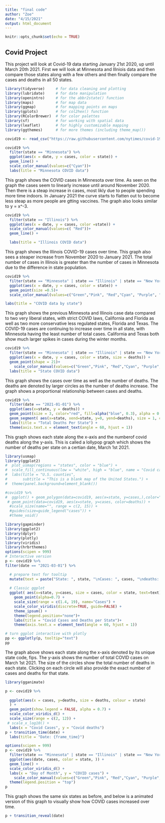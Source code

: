 ```yaml
---
title: "final code"
author: "Zoe"
date: "4/15/2021"
output: html_document
---
```


```r
knitr::opts_chunk$set(echo = TRUE)
```

## Covid Project
This project will look at Covid-19 data starting January 21st 2020, up until March 20th 2021. First we will look at Minnesota and Illniois data and then compare those states along with a few others and then finally compare the cases and deaths in all 50 states.
```r
library(tidyverse)     # for data cleaning and plotting
library(lubridate)     # for date manipulation
library(openintro)     # for the abbr2state() function
library(maps)          # for map data
library(ggmap)         # for mapping points on maps
library(gplots)        # for col2hex() function
library(RColorBrewer)  # for color palettes
library(sf)            # for working with spatial data
library(leaflet)       # for highly customizable mapping
library(ggthemes)      # for more themes (including theme_map())

covid19 <- read_csv("https://raw.githubusercontent.com/nytimes/covid-19-data/master/us-states.csv")
```
```r
covid19 %>% 
  filter(state == "Minnesota") %>% 
  ggplot(aes(x = date, y = cases, color = state)) +
  geom_line() +
  scale_color_manual(values=c("Cyan"))+
  labs(title = "Minnesota COVID data")
```
This graph shows the COVID cases in Minnesota over time. As seen on the graph the cases seem to linearly increase until around November 2020. Then there is a steap increase in cases, most likly due to people spending more time indoors. In January 2021 the curve starts to flatten out to become less steap as more people are gtting vaccines. The graph also looks similar to y = x^-3. 
```r
covid19 %>% 
  filter(state == "Illinois") %>% 
  ggplot(aes(x = date, y = cases, color =state)) +
  scale_color_manual(values=c( "Red"))+
  geom_line() +

  labs(title = "Illinois COVID data")
```

This graph shows the Illinois COVID-19 cases over time. This graph also sees a steaper increase from November 2020 to January 2021. The total number of cases in Illinois is greater than the number of cases in Minnesota due to the difference in state population.  
```r
covid19 %>% 
  filter(state == "Minnesota" | state == "Illinois" | state == "New York" | state == "California"| state == "Texas" | state == "Florida") %>% 
  ggplot(aes(x = date, y = cases, color = state)) +
  geom_point(size =0.5)+
  scale_color_manual(values=c("Green","Pink", "Red","Cyan", "Purple", "Orange"))+

labs(title = "COVID data by state")
```

This graph shows the previous Minnesota and Illinois case data compared to two very liberal states, with strict COVID laws, California and Florida as well as two more conservative less regulated states, Florida and Texas. The COVID-19 cases are continuing to increase over time in all state, with Minnesota having the least number of total cases. California and Texas both show much larger spikes in cases during the winter months. 
```r
covid19 %>% 
  filter(state == "Minnesota" | state == "Illinois" | state == "New York" | state == "California"| state == "Texas" | state == "Florida") %>% 
  ggplot(aes(x = date, y = cases, color = state, size = deaths)) +
  geom_point(shape = 21)+
    scale_color_manual(values=c("Green","Pink", "Red","Cyan", "Purple", "Orange"))+
  labs(title = "State COVID data")
```

This graph shows the cases over time as well as the number of deaths. The deaths are denoted by larger circles as the number of deaths increase. The graph shows a proportional relationship between cases and deaths. 
```r
covid19 %>% 
  filter(date == "2021-01-01") %>% 
  ggplot(aes(x=state, y = deaths)) +
  geom_point(size = 3, color="red", fill=alpha("blue", 0.3), alpha = 0.4, shape=21, stroke=2)+
  geom_segment( aes(x=state, xend=state, y=0, yend=deaths), size = 1, color = "black")+
  labs(title = "Total Deaths Per State") +
  theme(axis.text.x = element_text(angle = 60, hjust = 1))

```

This graph shows each state along the x-axis and the numberof covid deaths along the y-axis. This is called a lollypop graph which shows the number of deaths per state on a certian date, March 1st 2021.  
```r
library(usmap)
library(ggplot2)
#  plot_usmap(regions = "states", color = "blue") + 
#  scale_fill_continuous(low = "white", high = "blue", name = "Covid cases")+
#  labs(title = "U.S. counties",
#       subtitle = "This is a blank map of the United States.") + 
#  theme(panel.background=element_blank())
```
```r
#covid19 %>% 
#  ggplot() + geom_polygon(data=covid19, aes(x=state, y=cases,),color="white", fill="grey92" ) +
 # geom_point(data=covid19, aes(x=state, y=cases, color=deaths)) +
  #scale_size(name="", range = c(2, 15)) +
  #guides(size=guide_legend("cases")) +
  #theme_void()
```

```r
library(gapminder)
library(ggplot2)
library(dplyr)
library(plotly)
library(viridis)
library(hrbrthemes)
options(scipen = 999)
# Interactive version
p <- covid19 %>%
filter(date == "2021-03-01") %>%   

  # prepare text for tooltip
  mutate(text = paste("State: ", state, "\nCases: ", cases, "\ndeaths: ", deaths)) %>%
  
  # Classic ggplot
  ggplot( aes(x=state, y=cases, size = cases, color = state, text=text)) +
    geom_point(alpha=0.7) +
    scale_size(range = c(1.4, 19), name="Cases") +
    scale_color_viridis(discrete=TRUE, guide=FALSE) +
    theme_ipsum() +
    theme(legend.position="none")+
    labs(title = "Covid Cases and Deaths per State")+
    theme(axis.text.x = element_text(angle = 60, hjust = 1))

# turn ggplot interactive with plotly
pp <- ggplotly(p, tooltip="text")
pp

```

The graph above shows each state along the x-axis denoted by its unique state code, fips. The y-axis shows the number of total COVID cases on March 1st 2021. The size of the circles show the total number of deaths in each state. Clicking on each circle will also provide the exact number of cases and deaths for that state. 
```r
library(gganimate)

p <- covid19 %>% 
  
  ggplot(aes(x = cases, y=deaths, size = deaths, colour = state)
  ) +
  geom_point(show.legend = FALSE, alpha = 0.7) +
  scale_color_viridis_d() +
  scale_size(range = c(2, 12)) +
 # scale_x_log10() +
  labs(x = "Covid Cases", y = "Covid deaths")
p + transition_time(date) +
  labs(title = "Date: {frame_time}")

```
```r
options(scipen = 999)
p <- covid19 %>% 
  filter(state == "Minnesota" | state == "Illinois" | state == "New York" | state == "California"| state == "Texas" | state == "Florida") %>% 
  ggplot(aes(date, cases, color = state, )) +
  geom_line() +
  scale_color_viridis_d() +
  labs(x = "Day of Month", y = "COVID cases") +
    scale_color_manual(values=c("Green","Pink", "Red","Cyan", "Purple", "Orange"))+
  theme(legend.position = "top")
p
```

This graph shows the same six states as before, and below is a animated version of this graph to visually show how COVID cases increased over time. 
```r
p + transition_reveal(date)
```

